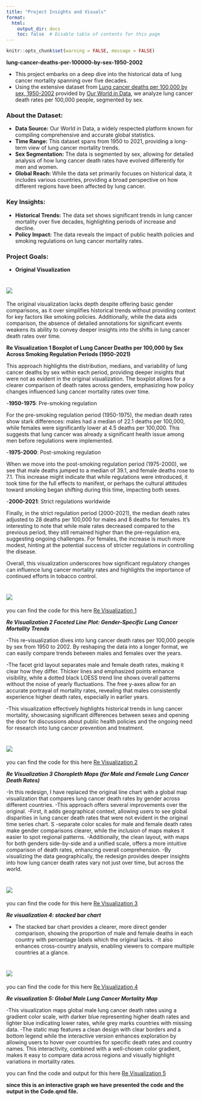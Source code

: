 ```yaml
---
title: "Project Insights and Visuals"
format:
  html:
    output_dir: docs
    toc: false  # Disable table of contents for this page
---
```


```r
knitr::opts_chunk$set(warning = FALSE, message = FALSE)

```

**lung-cancer-deaths-per-100000-by-sex-1950-2002**

-   This project embarks on a deep dive into the historical data of lung cancer mortality spanning over five decades.
-   Using the extensive dataset from [Lung cancer deaths per 100,000 by sex, 1950-2002](https://ourworldindata.org/grapher/lung-cancer-deaths-per-100000-by-sex-1950-2002) provided by [Our World in Data](https://ourworldindata.org/), we analyze lung cancer death rates per 100,000 people, segmented by sex.

### About the Dataset:

-   **Data Source:** Our World in Data, a widely respected platform known for compiling comprehensive and accurate global statistics.
-   **Time Range:** This dataset spans from 1950 to 2021, providing a long-term view of lung cancer mortality trends.
-   **Sex Segmentation:** The data is segmented by sex, allowing for detailed analysis of how lung cancer death rates have evolved differently for men and women.
-   **Global Reach:** While the data set primarily focuses on historical data, it includes various countries, providing a broad perspective on how different regions have been affected by lung cancer.

### Key Insights:

-   **Historical Trends:** The data set shows significant trends in lung cancer mortality over five decades, highlighting periods of increase and decline.
-   **Policy Impact:** The data reveals the impact of public health policies and smoking regulations on lung cancer mortality rates.

### Project Goals:

-   **Original Visualization**

# ![](original.png) {width="300"}

The original visualization lacks depth despite offering basic gender comparisons, as it over simplifies historical trends without providing context for key factors like smoking policies. Additionally, while the data aids comparison, the absence of detailed annotations for significant events weakens its ability to convey deeper insights into the shifts in lung cancer death rates over time.

**Re Visualization 1 Boxplot of Lung Cancer Deaths per 100,000 by Sex Across Smoking Regulation Periods (1950-2021)**

This approach highlights the distribution, medians, and variability of lung cancer deaths by sex within each period, providing deeper insights that were not as evident in the original visualization. The boxplot allows for a clearer comparison of death rates across genders, emphasizing how policy changes influenced lung cancer mortality rates over time.

\-**1950-1975**: Pre-smoking regulation

For the pre-smoking regulation period (1950-1975), the median death rates show stark differences: males had a median of 22.1 deaths per 100,000, while females were significantly lower at 4.5 deaths per 100,000. This suggests that lung cancer was already a significant health issue among men before regulations were implemented.

\-**1975-2000**: Post-smoking regulation

When we move into the post-smoking regulation period (1975-2000), we see that male deaths jumped to a median of 39.1, and female deaths rose to 7.1. This increase might indicate that while regulations were introduced, it took time for the full effects to manifest, or perhaps the cultural attitudes toward smoking began shifting during this time, impacting both sexes.

\-**2000-2021**: Strict regulations worldwide

Finally, in the strict regulation period (2000-2021), the median death rates adjusted to 28 deaths per 100,000 for males and 8 deaths for females. It’s interesting to note that while male rates decreased compared to the previous period, they still remained higher than the pre-regulation era, suggesting ongoing challenges. For females, the increase is much more modest, hinting at the potential success of stricter regulations in controlling the disease.

Overall, this visualization underscores how significant regulatory changes can influence lung cancer mortality rates and highlights the importance of continued efforts in tobacco control.

# ![](visualization_1.png) {width="300"}

you can find the code for this here [Re Visualization 1](Code.qmd)

***Re Visualization 2 Faceted Line Plot: Gender-Specific Lung Cancer Mortality Trends***

-This re-visualization dives into lung cancer death rates per 100,000 people by sex from 1950 to 2002. By reshaping the data into a longer format, we can easily compare trends between males and females over the years.

-The facet grid layout separates male and female death rates, making it clear how they differ. Thicker lines and emphasized points enhance visibility, while a dotted black LOESS trend line shows overall patterns without the noise of yearly fluctuations. The free y-axes allow for an accurate portrayal of mortality rates, revealing that males consistently experience higher death rates, especially in earlier years.

-This visualization effectively highlights historical trends in lung cancer mortality, showcasing significant differences between sexes and opening the door for discussions about public health policies and the ongoing need for research into lung cancer prevention and treatment.

# ![](visualization_2.png) {width="300"}

you can find the code for this here [Re Visualization 2](Code.qmd)

***Re Visualization 3 Choropleth Maps (for Male and Female Lung Cancer Death Rates)***

-In this redesign, I have replaced the original line chart with a global map visualization that compares lung cancer death rates by gender across different countries.
-This approach offers several improvements over the original. 
-First, it adds geographical context, allowing users to see global disparities in lung cancer death rates that were not evident in the original time series chart. S
-separate color scales for male and female death rates make gender comparisons clearer, while the inclusion of maps makes it easier to spot regional patterns. 
-Additionally, the clean layout, with maps for both genders side-by-side and a unified scale, offers a more intuitive comparison of death rates, enhancing overall comprehension. 
-By visualizing the data geographically, the redesign provides deeper insights into how lung cancer death rates vary not just over time, but across the world.

# ![](visualization_3.png) {width="300"}

you can find the code for this here [Re Visualization 3](Code.qmd)

***Re visualization 4: stacked bar chart***

- The stacked bar chart provides a clearer, more direct gender comparison, showing the proportion of male and female deaths in each country with percentage labels which the original lacks. 
-It also enhances cross-country analysis, enabling viewers to compare multiple countries at a glance.

# ![](visualization_4.png) {width="300"}

you can find the code for this here [Re Visualization 4](Code.qmd)

***Re visualization 5: Global Male Lung Cancer Mortality Map***

-This visualization maps global male lung cancer death rates using a gradient color scale, with darker blue representing higher death rates and lighter blue indicating lower rates, while grey marks countries with missing data. 
-The static map features a clean design with clear borders and a bottom legend while the interactive version enhances exploration by allowing users to hover over countries for specific death rates and country names. This interactivity, combined with a well-chosen color gradient, makes it easy to compare data across regions and visually highlight variations in mortality rates.

you can find the code and output for this here [Re Visualization 5](Code.qmd)

**since this is an interactive graph we have presented the code and the output in the Code.qmd file.**
